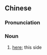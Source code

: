 ==Chinese==
{{zh-forms}}

===Pronunciation===
{{zh-pron
|c=ni1 bin6
|cat=n
}}

===Noun===
{{zh-noun}}

# {{lb|zh|Cantonese}} [[here]]; this side